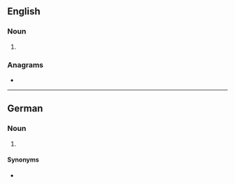 {{also|ağb}}
==English==

===Noun===
{{en-noun|?}}

# {{lb|en|astronomy}} {{initialism of|en|asymptotic giant branch}}

===Anagrams===
* {{anagrams|en|a=abg|ABG|BGA|GBA|bag|gab}}

----

==German==

===Noun===
{{head|de|noun|g=p}}

# {{lb|de|business}} {{initialism of|de|Allgemeine Geschäftsbedingungen}}

====Synonyms====
* {{l|de|AGBs|g=p}}